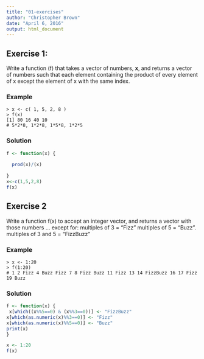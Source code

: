 ---
title: "01-exercises"
author: "Christopher Brown"
date: "April 6, 2016"
output: html_document
---


## Exercise 1:

Write a function (f) that takes a vector of numbers, **x**, and returns a vector of numbers such that each element containing the product of every element of x except the element of x with the same index. 


### Example 

    > x <- c( 1, 5, 2, 8 ) 
    > f(x) 
    [1] 80 16 40 10
    # 5*2*8, 1*2*8, 1*5*8, 1*2*5  


### Solution 
```{r}
f <- function(x) {
  
  prod(x)/(x)
  
}
x<-c(1,5,2,8)
f(x)


```
    


## Exercise 2

Write a function f(x) to accept an integer vector, and returns a vector with those numbers … except for: 
   multiples of 3 = “Fizz” 
   multiples of 5 = “Buzz”. 
   multiples of 3 and 5 = “FizzBuzz”
   
### Example

    > x <- 1:20
    > f(1:20) 
    # 1 2 Fizz 4 Buzz Fizz 7 8 Fizz Buzz 11 Fizz 13 14 FizzBuzz 16 17 Fizz 19 Buzz


### Solution
```{r, echo=TRUE, message=FALSE, warning=FALSE}
f <- function(x) {
 x[which((x%%5==0) & (x%%3==0))] <- "FizzBuzz"
x[which(as.numeric(x)%%3==0)] <- "Fizz"
x[which(as.numeric(x)%%5==0)] <- "Buzz"
print(x)
}

x <- 1:20
f(x)
```
